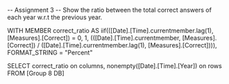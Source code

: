 -- Assignment 3
-- Show the ratio between the total correct answers of each year w.r.t the previous year.

WITH MEMBER correct_ratio AS
iif(([Date].[Time].currentmember.lag(1), [Measures].[Correct]) = 0, 1, (([Date].[Time].currentmember, [Measures].[Correct]) / ([Date].[Time].currentmember.lag(1), [Measures].[Correct]))),
FORMAT_STRING = "Percent"

SELECT correct_ratio on columns,
nonempty([Date].[Time].[Year]) on rows
FROM [Group 8 DB]
